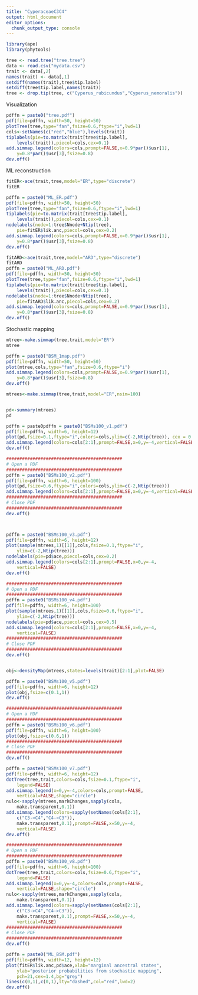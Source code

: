 ```yaml
---
title: "CyperaceaeC3C4"
output: html_document
editor_options: 
  chunk_output_type: console
---
```




```r
library(ape)
library(phytools)

tree <- read.tree("tree.tree")
data <- read.csv("mydata.csv")
trait <- data[,2]
names(trait) <- data[,1]
setdiff(names(trait),tree$tip.label)
setdiff(tree$tip.label,names(trait))
tree <- drop.tip(tree, c("Cyperus_rubicundus","Cyperus_nemoralis"))

```

Visualization
```r

pdffn = paste0("tree.pdf")
pdf(file=pdffn, width=50, height=50)
plotTree(tree,type="fan",fsize=0.6,ftype="i",lwd=1)
cols<-setNames(c("red","blue"),levels(trait))
tiplabels(pie=to.matrix(trait[tree$tip.label],
    levels(trait)),piecol=cols,cex=0.1)
add.simmap.legend(colors=cols,prompt=FALSE,x=0.9*par()$usr[1],
    y=0.8*par()$usr[3],fsize=0.8)
dev.off()
```

ML reconstruction

```r


fitER<-ace(trait,tree,model="ER",type="discrete")
fitER

pdffn = paste0("ML_ER.pdf")
pdf(file=pdffn, width=50, height=50)
plotTree(tree,type="fan",fsize=0.6,ftype="i",lwd=1)
tiplabels(pie=to.matrix(trait[tree$tip.label],
    levels(trait)),piecol=cols,cex=0.1)
nodelabels(node=1:tree$Nnode+Ntip(tree),
    pie=fitER$lik.anc,piecol=cols,cex=0.2)
add.simmap.legend(colors=cols,prompt=FALSE,x=0.9*par()$usr[1],
    y=0.8*par()$usr[3],fsize=0.8)
dev.off()

fitARD<-ace(trait,tree,model="ARD",type="discrete")
fitARD
pdffn = paste0("ML_ARD.pdf")
pdf(file=pdffn, width=50, height=50)
plotTree(tree,type="fan",fsize=0.6,ftype="i",lwd=1)
tiplabels(pie=to.matrix(trait[tree$tip.label],
    levels(trait)),piecol=cols,cex=0.1)
nodelabels(node=1:tree$Nnode+Ntip(tree),
    pie=fitARD$lik.anc,piecol=cols,cex=0.2)
add.simmap.legend(colors=cols,prompt=FALSE,x=0.9*par()$usr[1],
    y=0.8*par()$usr[3],fsize=0.8)
dev.off()

```


Stochastic mapping
```r

mtree<-make.simmap(tree,trait,model="ER")
mtree

pdffn = paste0("BSM_1map.pdf")
pdf(file=pdffn, width=50, height=50)
plot(mtree,cols,type="fan",fsize=0.6,ftype="i")
add.simmap.legend(colors=cols,prompt=FALSE,x=0.9*par()$usr[1],
    y=0.8*par()$usr[3],fsize=0.8)
dev.off()

mtrees<-make.simmap(tree,trait,model="ER",nsim=100)


pd<-summary(mtrees)
pd

pdffn = paste0pdffn = paste0("BSMs100_v1.pdf")
pdf(file=pdffn, width=6, height=12)
plot(pd,fsize=0.1,ftype="i",colors=cols,ylim=c(-2,Ntip(tree)), cex = 0.2)
add.simmap.legend(colors=cols[2:1],prompt=FALSE,x=0,y=-4,vertical=FALSE)
dev.off()

############################################
# Open a PDF
############################################
pdffn = paste0("BSMs100_v2.pdf")
pdf(file=pdffn, width=6, height=100)
plot(pd,fsize=0.6,ftype="i",colors=cols,ylim=c(-2,Ntip(tree)))
add.simmap.legend(colors=cols[2:1],prompt=FALSE,x=0,y=-4,vertical=FALSE)
############################################
# Close PDF
############################################
dev.off()



pdffn = paste0("BSMs100_v3.pdf")
pdf(file=pdffn, width=6, height=12)
plot(sample(mtrees,1)[[1]],cols,fsize=0.1,ftype="i",
    ylim=c(-2,Ntip(tree)))
nodelabels(pie=pd$ace,piecol=cols,cex=0.2)
add.simmap.legend(colors=cols[2:1],prompt=FALSE,x=0,y=-4,
    vertical=FALSE)
dev.off()

############################################
# Open a PDF
############################################
pdffn = paste0("BSMs100_v4.pdf")
pdf(file=pdffn, width=6, height=100)
plot(sample(mtrees,1)[[1]],cols,fsize=0.6,ftype="i",
    ylim=c(-2,Ntip(tree)))
nodelabels(pie=pd$ace,piecol=cols,cex=0.5)
add.simmap.legend(colors=cols[2:1],prompt=FALSE,x=0,y=-4,
    vertical=FALSE)
############################################
# Close PDF
############################################
dev.off()


obj<-densityMap(mtrees,states=levels(trait)[2:1],plot=FALSE)

pdffn = paste0("BSMs100_v5.pdf")
pdf(file=pdffn, width=6, height=12)
plot(obj,fsize=c(0.1,1))
dev.off()

############################################
# Open a PDF
############################################
pdffn = paste0("BSMs100_v6.pdf")
pdf(file=pdffn, width=6, height=100)
plot(obj,fsize=c(0.6,1))
############################################
# Close PDF
############################################
dev.off()

pdffn = paste0("BSMs100_v7.pdf")
pdf(file=pdffn, width=6, height=12)
dotTree(tree,trait,colors=cols,fsize=0.1,ftype="i",
    legend=FALSE)
add.simmap.legend(x=0,y=-4,colors=cols,prompt=FALSE,
    vertical=FALSE,shape="circle")
nulo<-sapply(mtrees,markChanges,sapply(cols,
    make.transparent,0.1))
add.simmap.legend(colors=sapply(setNames(cols[2:1],
    c("C3->C4","C4->C3")),
    make.transparent,0.1),prompt=FALSE,x=50,y=-4,
    vertical=FALSE)
dev.off()

############################################
# Open a PDF
############################################
pdffn = paste0("BSMs100_v8.pdf")
pdf(file=pdffn, width=6, height=100)
dotTree(tree,trait,colors=cols,fsize=0.6,ftype="i",
    legend=FALSE)
add.simmap.legend(x=0,y=-4,colors=cols,prompt=FALSE,
    vertical=FALSE,shape="circle")
nulo<-sapply(mtrees,markChanges,sapply(cols,
    make.transparent,0.1))
add.simmap.legend(colors=sapply(setNames(cols[2:1],
    c("C3->C4","C4->C3")),
    make.transparent,0.1),prompt=FALSE,x=50,y=-4,
    vertical=FALSE)
############################################
# Close PDF
############################################
dev.off()

pdffn = paste0("ML_BSM.pdf")
pdf(file=pdffn, width=12, height=12)
plot(fitER$lik.anc,pd$ace,xlab="marginal ancestral states",
    ylab="posterior probabilities from stochastic mapping",
    pch=21,cex=1.4,bg="grey")
lines(c(0,1),c(0,1),lty="dashed",col="red",lwd=2)
dev.off()

```

